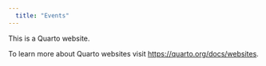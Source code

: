 ---
  title: "Events"
---
  
  This is a Quarto website.

To learn more about Quarto websites visit <https://quarto.org/docs/websites>.


